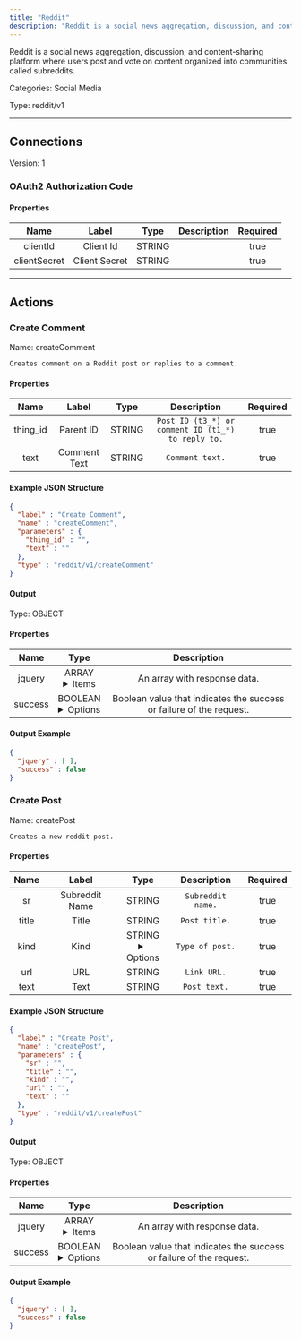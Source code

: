 ```yaml
---
title: "Reddit"
description: "Reddit is a social news aggregation, discussion, and content-sharing platform where users post and vote on content organized into communities called subreddits."
---
```


Reddit is a social news aggregation, discussion, and content-sharing platform where users post and vote on content organized into communities called subreddits.


Categories: Social Media


Type: reddit/v1

<hr />



## Connections

Version: 1


### OAuth2 Authorization Code

#### Properties

|      Name       |      Label     |     Type     |     Description     | Required |
|:---------------:|:--------------:|:------------:|:-------------------:|:--------:|
| clientId | Client Id | STRING |  | true |
| clientSecret | Client Secret | STRING |  | true |





<hr />



## Actions


### Create Comment
Name: createComment

`Creates comment on a Reddit post or replies to a comment.`

#### Properties

|      Name       |      Label     |     Type     |     Description     | Required |
|:---------------:|:--------------:|:------------:|:-------------------:|:--------:|
| thing_id | Parent ID | STRING | `Post ID (t3_*) or comment ID (t1_*) to reply to.` | true |
| text | Comment Text | STRING | `Comment text.` | true |

#### Example JSON Structure
```json
{
  "label" : "Create Comment",
  "name" : "createComment",
  "parameters" : {
    "thing_id" : "",
    "text" : ""
  },
  "type" : "reddit/v1/createComment"
}
```

#### Output



Type: OBJECT


#### Properties

|     Name     |     Type     |     Description     |
|:------------:|:------------:|:-------------------:|
| jquery | ARRAY <details> <summary> Items </summary> [] </details> | An array with response data. |
| success | BOOLEAN <details> <summary> Options </summary> true, false </details> | Boolean value that indicates the success or failure of the request. |




#### Output Example
```json
{
  "jquery" : [ ],
  "success" : false
}
```


### Create Post
Name: createPost

`Creates a new reddit post.`

#### Properties

|      Name       |      Label     |     Type     |     Description     | Required |
|:---------------:|:--------------:|:------------:|:-------------------:|:--------:|
| sr | Subreddit Name | STRING | `Subreddit name.` | true |
| title | Title | STRING | `Post title.` | true |
| kind | Kind | STRING <details> <summary> Options </summary> link, self </details> | `Type of post.` | true |
| url | URL | STRING | `Link URL.` | true |
| text | Text | STRING | `Post text.` | true |

#### Example JSON Structure
```json
{
  "label" : "Create Post",
  "name" : "createPost",
  "parameters" : {
    "sr" : "",
    "title" : "",
    "kind" : "",
    "url" : "",
    "text" : ""
  },
  "type" : "reddit/v1/createPost"
}
```

#### Output



Type: OBJECT


#### Properties

|     Name     |     Type     |     Description     |
|:------------:|:------------:|:-------------------:|
| jquery | ARRAY <details> <summary> Items </summary> [] </details> | An array with response data. |
| success | BOOLEAN <details> <summary> Options </summary> true, false </details> | Boolean value that indicates the success or failure of the request. |




#### Output Example
```json
{
  "jquery" : [ ],
  "success" : false
}
```




